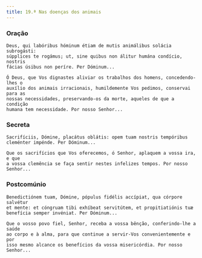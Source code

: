 ```yaml
---
title: 19.ª Nas doenças dos animais
---
```


### Oração

<div class="side-by-side not-content">

    Deus, qui labóribus hóminum étiam de mutis animálibus solácia subrogásti:
    súpplices te rogámus; ut, sine quibus non álitur humána condício, nostris
    fácias úsibus non períre. Per Dóminum...

    Ó Deus, que Vos dignastes aliviar os trabalhos dos homens, concedendo-lhes o
    auxílio dos animais irracionais, humildemente Vos pedimos, conservai para as
    nossas necessidades, preservando-os da morte, aqueles de que a condição
    humana tem necessidade. Por nosso Senhor...

</div>

### Secreta

<div class="side-by-side not-content">

    Sacrifíciis, Dómine, placátus oblátis: opem tuam nostris tempóribus
    cleménter impénde. Per Dóminum...

    Que os sacrifícios que Vos oferecemos, ó Senhor, aplaquem a vossa ira, e que
    a vossa clemência se faça sentir nestes infelizes tempos. Por nosso
    Senhor...

</div>

### Postcomúnio

<div class="side-by-side not-content">

    Benedictiónem tuam, Dómine, pópulus fidélis accípiat, qua córpore salvétur
    et mente: et cóngruam tibi exhíbeat servitútem, et propitiatiónis tuæ
    benefícia semper invéniat. Per Dóminum...

    Que o vosso povo fiel, Senhor, receba a vossa bênção, conferindo-lhe a saúde
    ao corpo e à alma, para que continue a servir-Vos convenientemente e por
    isso mesmo alcance os benefícios da vossa misericórdia. Por nosso Senhor...

</div>
